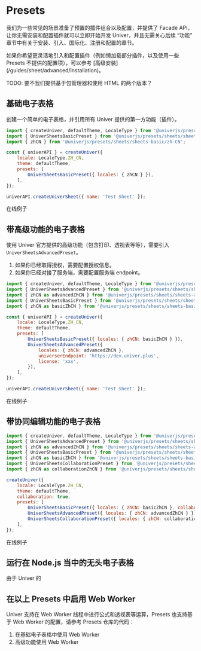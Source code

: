 
# Presets

我们为一些常见的场景准备了预置的插件组合以及配置，并提供了 Facade API，让你无需安装和配置插件就可以立即开始开发 Univer，并且无需关心后续 “功能” 章节中有关于安装、引入、国际化、注册和配置的章节。

<Callout>
  如果你希望更灵活地引入和配置插件（例如懒加载部分插件，以及使用一些 Presets 不提供的配置项），可以参考 [高级安装](/guides/sheet/advanced/installation)。
</Callout>

TODO: 要不我们提供基于包管理器和使用 HTML 的两个版本？

## 基础电子表格

创建一个简单的电子表格，并引用所有 Univer 提供的第一方功能（插件）。

```js
import { createUniver, defaultTheme, LocaleType } from '@univerjs/presets';
import { UniverSheetsBasicPreset } from '@univerjs/presets/sheets/sheets-basic';
import { zhCN } from '@univerjs/presets/sheets/sheets-basic/zh-CN';

const { univerAPI } = createUniver({
    locale: LocaleType.ZH_CN,
    theme: defaultTheme,
    presets: [
        UniverSheetsBasicPreset({ locales: { zhCN } }),
    ],
});

univerAPI.createUniverSheet({ name: 'Test Sheet' });
```

在线例子

## 带高级功能的电子表格

使用 Univer 官方提供的高级功能（包含打印、透视表等等），需要引入 `UniverSheetsAdvancedPreset`。

1. 如果你已经取得授权，需要配置授权信息。
2. 如果你已经对接了服务端，需要配置服务端 endpoint。


```js
import { createUniver, defaultTheme, LocaleType } from '@univerjs/presets';
import { UniverSheetsAdvancedPreset } from '@univerjs/presets/sheets/sheets-advanced-features';
import { zhCN as advancedZhCN } from '@univerjs/presets/sheets/sheets-advanced-features/zh-CN';
import { UniverSheetsBasicPreset } from '@univerjs/presets/sheets/sheets-basic';
import { zhCN as basicZhCN } from '@univerjs/presets/sheets/sheets-basic/zh-CN';

const { univerAPI } = createUniver({
    locale: LocaleType.ZH_CN,
    theme: defaultTheme,
    presets: [
        UniverSheetsBasicPreset({ locales: { zhCN: basicZhCN } }),
        UniverSheetsAdvancedPreset({ 
            locales: { zhCN: advancedZhCN }, 
            universerEndpoint: 'https://dev.univer.plus',
            license: 'xxx',
        }),
    ],
});

univerAPI.createUniverSheet({ name: 'Test Sheet' });
```

在线例子

## 带协同编辑功能的电子表格

```js
import { createUniver, defaultTheme, LocaleType } from '@univerjs/presets';
import { UniverSheetsAdvancedPreset } from '@univerjs/presets/sheets/sheets-advanced-features';
import { zhCN as advancedZhCN } from '@univerjs/presets/sheets/sheets-advanced-features/zh-CN';
import { UniverSheetsBasicPreset } from '@univerjs/presets/sheets/sheets-basic';
import { zhCN as basicZhCN } from '@univerjs/presets/sheets/sheets-basic/zh-CN';
import { UniverSheetsCollaborationPreset } from '@univerjs/presets/sheets/sheets-collaboration';
import { zhCN as collaborationZhCN } from '@univerjs/presets/sheets/sheets-collaboration/zh-CN';

createUniver({
    locale: LocaleType.ZH_CN,
    theme: defaultTheme,
    collaboration: true,
    presets: [
        UniverSheetsBasicPreset({ locales: { zhCN: basicZhCN }, collaboration: true }),
        UniverSheetsAdvancedPreset({ locales: { zhCN: advancedZhCN } }),
        UniverSheetsCollaborationPreset({ locales: { zhCN: collaborationZhCN } }),
    ],
});
```


在线例子

## 运行在 Node.js 当中的无头电子表格

由于 Univer 的

## 在以上 Presets 中启用 Web Worker

Univer 支持在 Web Worker 线程中进行公式和透视表等运算，Presets 也支持基于 Web Worker 的配置，请参考 Presets 仓库的代码：

1. 在基础电子表格中使用 Web Worker
2. 高级功能使用 Web Worker

